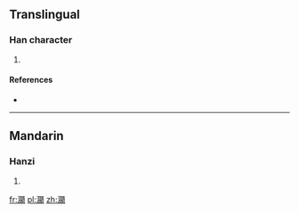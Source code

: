 ==Translingual==

===Han character===
{{Han char|rn=85|rad=水|as=23|sn=26|four=36186|canj=EAFC}}

# {{defn|Han|sort=水23}}

====References====
* {{Han ref|kx=0664.210|dkj=18835|dj=1073.100|hdz=31798.130|uh=7066|ud=28774|bh=F96C|bd=63852}}

----

==Mandarin==

===Hanzi===
{{cmn-hanzi|pin=[[xiǎn]] ([[xian3]])|wg=hsien<sup>3</sup>}}

# {{defn|lang=cmn|sort=水23}}

[[fr:灦]]
[[pl:灦]]
[[zh:灦]]